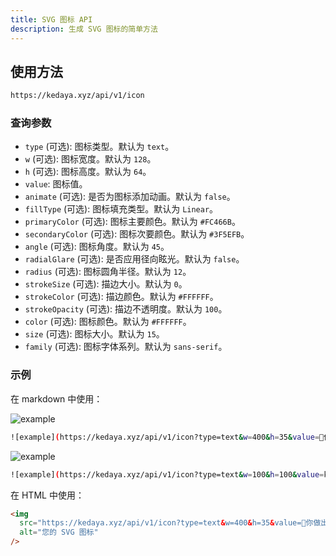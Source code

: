 ```yaml
---
title: SVG 图标 API
description: 生成 SVG 图标的简单方法
---
```


## 使用方法

```bash
https://kedaya.xyz/api/v1/icon
```

### 查询参数

- `type` (可选): 图标类型。默认为 `text`。
- `w` (可选): 图标宽度。默认为 `128`。
- `h` (可选): 图标高度。默认为 `64`。
- `value`: 图标值。
- `animate` (可选): 是否为图标添加动画。默认为 `false`。
- `fillType` (可选): 图标填充类型。默认为 `Linear`。
- `primaryColor` (可选): 图标主要颜色。默认为 `#FC466B`。
- `secondaryColor` (可选): 图标次要颜色。默认为 `#3F5EFB`。
- `angle` (可选): 图标角度。默认为 `45`。
- `radialGlare` (可选): 是否应用径向眩光。默认为 `false`。
- `radius` (可选): 图标圆角半径。默认为 `12`。
- `strokeSize` (可选): 描边大小。默认为 `0`。
- `strokeColor` (可选): 描边颜色。默认为 `#FFFFFF`。
- `strokeOpacity` (可选): 描边不透明度。默认为 `100`。
- `color` (可选): 图标颜色。默认为 `#FFFFFF`。
- `size` (可选): 图标大小。默认为 `15`。
- `family` (可选): 图标字体系列。默认为 `sans-serif`。

### 示例

在 markdown 中使用：

![example](/api/v1/icon?type=text&w=400&h=35&value=🥰你做出一个很酷的东西出来，想给他起什么名都可以&animate=true&fillType=Linear&primaryColor=%23FC466B&secondaryColor=%233F5EFB&angle=45&radialGlare=false&radius=8&strokeSize=0&strokeColor=%23FFFFFF&strokeOpacity=100&color=%23FFFFFF&size=15&family=cursive)

```bash 
![example](https://kedaya.xyz/api/v1/icon?type=text&w=400&h=35&value=🥰你做出一个很酷的东西出来，想给他起什么名都可以&animate=true&fillType=Linear&primaryColor=%23FC466B&secondaryColor=%233F5EFB&angle=45&radialGlare=false&radius=8&strokeSize=0&strokeColor=%23FFFFFF&strokeOpacity=100&color=%23FFFFFF&size=15&family=cursive)
```

![example](/api/v1/icon?type=text&w=100&h=100&value=kedaya.xyz&animate=true&fillType=Linear&primaryColor=%2300B4DB&secondaryColor=%23003357&angle=45&radialGlare=false&radius=40&strokeSize=0&strokeColor=%23FFFFFF&strokeOpacity=100&color=%23FFFFFF&size=15&family=cursive)

```bash
![example](https://kedaya.xyz/api/v1/icon?type=text&w=100&h=100&value=kedaya.xyz&animate=true&fillType=Linear&primaryColor=%2300B4DB&secondaryColor=%23003357&angle=45&radialGlare=false&radius=40&strokeSize=0&strokeColor=%23FFFFFF&strokeOpacity=100&color=%23FFFFFF&size=15&family=cursive)
```

在 HTML 中使用：

```html
<img
  src="https://kedaya.xyz/api/v1/icon?type=text&w=400&h=35&value=🥰你做出一个很酷的东西出来，想给他起什么名都可以&animate=true&fillType=Linear&primaryColor=%23FC466B&secondaryColor=%233F5EFB&angle=45&radialGlare=false&radius=8&strokeSize=0&strokeColor=%23FFFFFF&strokeOpacity=100&color=%23FFFFFF&size=15&family=cursive"
  alt="您的 SVG 图标"
/>
```



